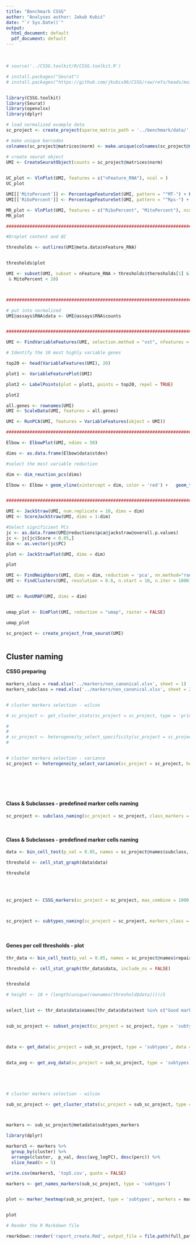 ```yaml
---
title: "Benchmark CSSG"
author: "Analyses author: Jakub Kubiś"
date: "`r Sys.Date()`"
output:
  html_document: default
  pdf_document: default
---
```


\



```r


# source('../CSSG.toolkit/R/CSSG.toolkit.R')

# install.packages("Seurat")  
# install.packages("https://github.com/jkubis96/CSSG/raw/refs/heads/main/packages/CSSG.toolkit_0.1.0.tar.gz", repos = NULL, type = "source")


library(CSSG.toolkit)
library(Seurat)
library(openxlsx)
library(dplyr)


```



```r



# load normalized example data
sc_project <- create_project(sparse_matrix_path = '../benchmark/data/', sparse_name = 'matrix', rows_name = 'genes', cols_name = 'barcodes', type = 'norm')

# make unique barcodes
colnames(sc_project@matrices$norm) <- make.unique(colnames(sc_project@matrices$norm))

# create seurat object
UMI <- CreateSeuratObject(counts = sc_project@matrices$norm)
 

```



```r


UC_plot <- VlnPlot(UMI, features = c("nFeature_RNA"), ncol = )
UC_plot

```



```r

UMI[['MitoPercent']] <- PercentageFeatureSet(UMI, pattern = "^MT-") + PercentageFeatureSet(UMI, pattern = "^Mt-") + PercentageFeatureSet(UMI, pattern = "^mt-")
UMI[['RiboPercent']] <- PercentageFeatureSet(UMI, pattern = "^Rps-") + PercentageFeatureSet(UMI, pattern = "^Rpl") + PercentageFeatureSet(UMI, pattern = "^RPS-") + PercentageFeatureSet(UMI, pattern = "^RPL")

MR_plot <- VlnPlot(UMI, features = c("RiboPercent", "MitoPercent"), ncol = 2)
MR_plot


```




```r

###########################################################################################################################################################

#Droplet content and QC

thresholds <- outlires(UMI@meta.data$nFeature_RNA)


thresholds$plot


```



```r


UMI <- subset(UMI, subset = nFeature_RNA > thresholds$theresholds[1] & nFeature_RNA <= thresholds$theresholds[length(thresholds$theresholds)]
 & MitoPercent < 20)



######################################################################################################################################

# put into normalized
UMI@assays$RNA$data <- UMI@assays$RNA$counts



```

```r

###########################################################################################################################################################

UMI <- FindVariableFeatures(UMI, selection.method = "vst", nfeatures = 5000, binning.method = 'equal_frequency')

# Identify the 10 most highly variable genes

top20 <- head(VariableFeatures(UMI), 20)

plot1 <- VariableFeaturePlot(UMI)

plot2 <- LabelPoints(plot = plot1, points = top20, repel = TRUE)

plot2


```

###########################################################################################################################################################

```r


all.genes <- rownames(UMI)
UMI <- ScaleData(UMI, features = all.genes)

UMI <- RunPCA(UMI, features = VariableFeatures(object = UMI))

###########################################################################################################################################################


```


```r

Elbow <- ElbowPlot(UMI, ndims = 50)

dims <- as.data.frame(Elbow$data$stdev)

#select the most variable reduction

dim <- dim_reuction_pcs(dims)

Elbow <- Elbow + geom_vline(xintercept = dim, color = 'red') +   geom_text(aes(x = dim + 3, y = round(max(Elbow$data$stdev)/2,0), label = paste("Dim =", dim)), color = 'red', vjust = -1)



```

```r

###########################################################################################################################################################

UMI <- JackStraw(UMI, num.replicate = 10, dims = dim)
UMI <- ScoreJackStraw(UMI, dims = 1:dim)

#Select significient PCs
jc <- as.data.frame(UMI@reductions$pca@jackstraw@overall.p.values)
jc <- jc[jc$Score < 0.05,]
dim <- as.vector(jc$PC)

plot <- JackStrawPlot(UMI, dims = dim)

plot


```


```r

UMI <- FindNeighbors(UMI, dims = dim, reduction = 'pca', nn.method="rann")
UMI <- FindClusters(UMI, resolution = 0.6, n.start = 10, n.iter = 1000)


UMI <- RunUMAP(UMI, dims = dim)


umap_plot <- DimPlot(UMI, reduction = "umap", raster = FALSE)

umap_plot

```



```r





sc_project <- create_project_from_seurat(UMI)



```






## Cluster naming


#### CSSG preparing


```r


markers_class = read.xlsx('../markers/non_canonical.xlsx', sheet = 1)
markers_subclass = read.xlsx('../markers/non_canonical.xlsx', sheet = 2)


# cluster markers selection - wilcox

# sc_project <- get_cluster_stats(sc_project = sc_project, type = 'primary', only_pos = TRUE)

# 
# 
# sc_project <- heterogeneity_select_specificity(sc_project = sc_project, type = 'primary', heterogeneity_factor = 80, p_val =  0.05, max_genes =  50, select_stat = 'p_val',  min_occ = 5, mito_content = FALSE)
# 


# cluster markers selection - variance
sc_project <- heterogeneity_select_variance(sc_project = sc_project, heterogeneity_factor = 80, max_genes = 50, min_occ = 5, min_exp = 0.3, rep_factor = 0.5, mito_content = FALSE)





```


\

#### Class & Subclasses - predefined marker cells naming


```r




sc_project <- subclass_naming(sc_project = sc_project, class_markers = markers_class, subclass_markers = markers_subclass, species = 'Homo sapiens', chunk_size = 5000)




```


#### Class & Subclasses - predefined marker cells naming


```r




data <- bin_cell_test(p_val = 0.05, names = sc_project@names$subclass, min_cells = 20)

threshold <- cell_stat_graph(data$data)

threshold



```


\


```r


sc_project <- CSSG_markers(sc_project = sc_project, max_combine = 1000, loss_val = 0.05)



sc_project <- subtypes_naming(sc_project = sc_project, markers_class = markers_class, markers_subclass = markers_subclass, species = 'Homo sapiens') 


```

\


#### Genes per cell thresholds - plot


```r





thr_data <- bin_cell_test(p_val = 0.05, names = sc_project@names$repaired, min_cells = 10)

threshold <- cell_stat_graph(thr_data$data, include_ns = FALSE)


threshold

# height <- 10 + (length(unique(rownames(threshold$data))))/5



```






```r


select_list <- thr_data$data$names[thr_data$data$test %in% c("Good marked types", "Renamed")]


sub_sc_project <- subset_project(sc_project = sc_project, type = 'subtypes', select_list = select_list)



data <- get_data(sc_project = sub_sc_project, type = 'subtypes', data = 'norm')


data_avg <- get_avg_data(sc_project = sub_sc_project, type = 'subtypes', data = 'norm')






```



```r


# cluster markers selection - wilcox

sub_sc_project <- get_cluster_stats(sc_project = sub_sc_project, type = 'subtypes', only_pos = TRUE, min_pct = 0.05)



markers <- sub_sc_project@metadata$subtypes_markers

library(dplyr)

markers5 <- markers %>%
  group_by(cluster) %>%
  arrange(cluster,  p_val, desc(avg_logFC), desc(perc)) %>%  
  slice_head(n = 5)

write.csv(markers5, 'top5.csv', quote = FALSE)
```






```r




markers <- get_names_markers(sub_sc_project, type = 'subtypes') 


plot <- marker_heatmap(sub_sc_project, type = 'subtypes', markers = markers, angle_col = 270, fontsize_row = 7, fontsize_col = 7, font_labels = 8, clustering_method = 'complete', x_axis = 'Cells', y_axis = 'Genes [log(CPM +1)]')


plot
```




```r
# Render the R Markdown file

rmarkdown::render('raport_create.Rmd', output_file = file.path(full_path, paste0(project_name, '.html')))
```
